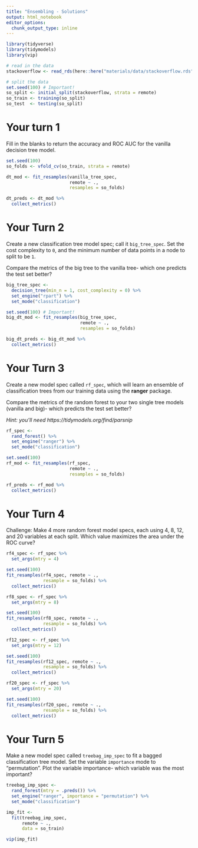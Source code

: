 ```yaml
---
title: "Ensembling - Solutions"
output: html_notebook
editor_options: 
  chunk_output_type: inline
---
```


```r
library(tidyverse)
library(tidymodels)
library(vip)

# read in the data
stackoverflow <- read_rds(here::here("materials/data/stackoverflow.rds"))

# split the data
set.seed(100) # Important!
so_split <- initial_split(stackoverflow, strata = remote)
so_train <- training(so_split)
so_test  <- testing(so_split)
```


# Your turn 1

Fill in the blanks to return the accuracy and ROC AUC for the vanilla decision tree model.

```r
set.seed(100)
so_folds <- vfold_cv(so_train, strata = remote)

dt_mod <- fit_resamples(vanilla_tree_spec,
                        remote ~ .,
                        resamples = so_folds)

dt_preds <- dt_mod %>%
  collect_metrics()
```


# Your Turn 2

Create a new classification tree model spec; call it `big_tree_spec`. Set the cost complexity to `0`, and the minimum number of data points in a node to split to be `1`. 

Compare the metrics of the big tree to the vanilla tree- which one predicts the test set better?

```r
big_tree_spec <-
  decision_tree(min_n = 1, cost_complexity = 0) %>%
  set_engine("rpart") %>%
  set_mode("classification")

set.seed(100) # Important!
big_dt_mod <- fit_resamples(big_tree_spec,
                            remote ~ .,
                            resamples = so_folds)

big_dt_preds <- big_dt_mod %>%
  collect_metrics()
```


# Your Turn 3

Create a new model spec called `rf_spec`, which will learn an ensemble of classification trees from our training data using the **ranger** package. 

Compare the metrics of the random forest to your two single tree models (vanilla and big)- which predicts the test set better?

*Hint: you'll need https://tidymodels.org/find/parsnip*

```r
rf_spec <-
  rand_forest() %>%
  set_engine("ranger") %>%
  set_mode("classification")

set.seed(100)
rf_mod <- fit_resamples(rf_spec,
                        remote ~ .,
                        resamples = so_folds)

rf_preds <- rf_mod %>%
  collect_metrics()
```


# Your Turn 4

Challenge: Make 4 more random forest model specs, each using 4, 8, 12, and 20 variables at each split. Which value maximizes the area under the ROC curve?

```r
rf4_spec <- rf_spec %>%
  set_args(mtry = 4)

set.seed(100)
fit_resamples(rf4_spec, remote ~ .,
              resample = so_folds) %>%
  collect_metrics()
```

```r
rf8_spec <- rf_spec %>%
  set_args(mtry = 8)

set.seed(100)
fit_resamples(rf8_spec, remote ~ .,
              resample = so_folds) %>%
  collect_metrics()
```

```r
rf12_spec <- rf_spec %>%
  set_args(mtry = 12)

set.seed(100)
fit_resamples(rf12_spec, remote ~ .,
              resample = so_folds) %>%
  collect_metrics()
```

```r
rf20_spec <- rf_spec %>%
  set_args(mtry = 20)

set.seed(100)
fit_resamples(rf20_spec, remote ~ .,
              resample = so_folds) %>%
  collect_metrics()
```


# Your Turn 5

Make a new model spec called `treebag_imp_spec` to fit a bagged classification tree model. Set the variable `importance` mode to "permutation". Plot the variable importance- which variable was the most important?

```r
treebag_imp_spec <-
  rand_forest(mtry = .preds()) %>% 
  set_engine("ranger", importance = "permutation") %>% 
  set_mode("classification")

imp_fit <- 
  fit(treebag_imp_spec,
      remote ~ ., 
      data = so_train) 

vip(imp_fit)
```
